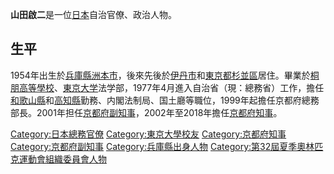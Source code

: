{{Infobox Officeholder
|name= 山田 啟二
|original_name= 
|image=The Governor of Kyoto Prefecture Keiji Yamada in Kyoto, Japan cropped.jpg
|imagesize         =200px
|smallimage        =
|caption           =
|order             = 
| office= {{flagicon|Kyoto}}第15-18任民選[[京都府知事列表|京都府知事]]
| term_start = 2002年4月16日
| term_end = 2018年4月15日
| predecessor = {{link-ja|荒卷禎一|荒巻禎一}}
| successor = {{link-ja|西脇隆俊|西脇隆俊}}
|birth_date        = {{birth date and age|1954|4|5}}
|birth_place       = {{JPN}}[[兵庫縣|兵庫縣]][[洲本市|洲本市]]
|death_date        = 
|death_place       = 
|party             = [[無党籍|無党籍]]
|spouse            =
|relatives= 
|alma_mater        = [[東京大学|東京大学]]法学部
|website=[http://www.yamadakeiji.com 官方網站]
}}
'''山田啟二'''{{BD|1954年|4月5日|||}}是一位[[日本|日本]]自治官僚、政治人物。

==生平==
1954年出生於[[兵庫縣|兵庫縣]][[洲本市|洲本市]]，後來先後於[[伊丹市|伊丹市]]和[[東京都|東京都]][[杉並區|杉並區]]居住。畢業於[[桐朋高等學校|桐朋高等學校]]、[[東京大学|東京大学]]法学部，1977年4月進入自治省（現：總務省）工作，擔任[[和歌山縣|和歌山縣]]和[[高知縣|高知縣]]勤務、内閣法制局、国土廳等職位，1999年起擔任京都府總務部長。2001年担任[[京都府副知事|京都府副知事]]，2002年至2018年擔任[[京都府知事|京都府知事]]。

{{京都府知事}}
{{DEFAULTSORT:Yamada, Keiji}}
[[Category:日本總務官僚|Category:日本總務官僚]]
[[Category:東京大學校友|Category:東京大學校友]]
[[Category:京都府知事|Category:京都府知事]]
[[Category:京都府副知事|Category:京都府副知事]]
[[Category:兵庫縣出身人物|Category:兵庫縣出身人物]]
[[Category:第32屆夏季奧林匹克運動會組織委員會人物|Category:第32屆夏季奧林匹克運動會組織委員會人物]]